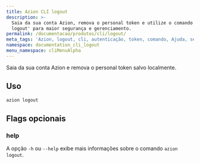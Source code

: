 ```yaml
---
title: Azion CLI logout
description: >-
  Saia da sua conta Azion, remova o personal token e utilize o comando 'azion
  logout' para maior segurança e gerenciamento.
permalink: /documentacao/produtos/cli/logout/
meta_tags: 'Azion, logout, cli, autenticação, token, comando, Ajuda, segurança'
namespace: documentation_cli_logout
menu_namespace: cliMenuAlpha
---
```


Saia da sua conta Azion e remova o personal token salvo localmente.

## Uso

```bash
azion logout
```

## Flags opcionais

### help

A opção `-h` ou `--help` exibe mais informações sobre o comando `azion logout`.
